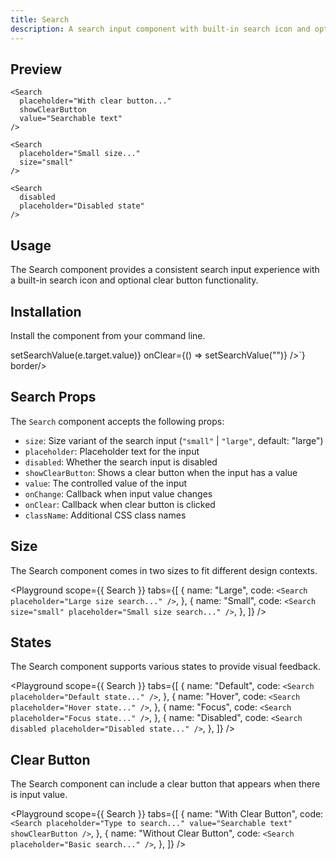 ```yaml
---
title: Search
description: A search input component with built-in search icon and optional clear button.
---
```


## Preview

<Preview>
  <Flex style={{ gap: '24px', flexWrap: 'wrap' }}>
    <Search 
      placeholder="Default search..."
    />

    <Search
      placeholder="With clear button..."
      showClearButton
      value="Searchable text"
    />

    <Search
      placeholder="Small size..."
      size="small"
    />

    <Search
      disabled
      placeholder="Disabled state"
    />

  </Flex>
</Preview>

## Usage

The Search component provides a consistent search input experience with a built-in search icon and optional clear button functionality.

## Installation

Install the component from your command line.

<LiveProvider>
  <LiveEditor code={`npm install @raystack/apsara`} border language="shell" />
</LiveProvider>

<LiveProvider>
  <LiveEditor code={`import { Search } from '@raystack/apsara/v1'

<Search 
  placeholder="Search items..."
  showClearButton
  value={searchValue}
  onChange={(e) => setSearchValue(e.target.value)}
  onClear={() => setSearchValue("")}
/>`} border/>
</LiveProvider>

## Search Props

The `Search` component accepts the following props:

- `size`: Size variant of the search input (`"small"` | `"large"`, default: "large")
- `placeholder`: Placeholder text for the input
- `disabled`: Whether the search input is disabled
- `showClearButton`: Shows a clear button when the input has a value
- `value`: The controlled value of the input
- `onChange`: Callback when input value changes
- `onClear`: Callback when clear button is clicked
- `className`: Additional CSS class names

## Size

The Search component comes in two sizes to fit different design contexts.

<Playground
  scope={{ Search }}
  tabs={[
    {
      name: "Large",
      code: `<Search placeholder="Large size search..." />`,
    },
    {
      name: "Small",
      code: `<Search size="small" placeholder="Small size search..." />`,
    },
  ]}
/>

## States

The Search component supports various states to provide visual feedback.

<Playground
  scope={{ Search }}
  tabs={[
    {
      name: "Default",
      code: `<Search placeholder="Default state..." />`,
    },
    {
      name: "Hover",
      code: `<Search placeholder="Hover state..." />`,
    },
    {
      name: "Focus",
      code: `<Search placeholder="Focus state..." />`,
    },
    {
      name: "Disabled",
      code: `<Search disabled placeholder="Disabled state..." />`,
    },
  ]}
/>

## Clear Button

The Search component can include a clear button that appears when there is input value.

<Playground
  scope={{ Search }}
  tabs={[
    {
      name: "With Clear Button",
      code: `<Search placeholder="Type to search..." value="Searchable text" showClearButton />`,
    },
    {
      name: "Without Clear Button",
      code: `<Search placeholder="Basic search..." />`,
    },
  ]}
/>
